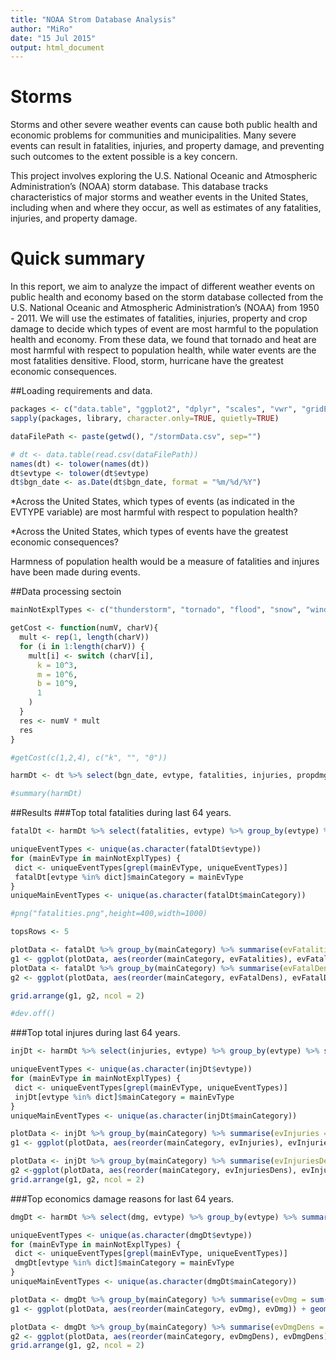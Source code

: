 ```yaml
---
title: "NOAA Strom Database Analysis"
author: "MiRo"
date: "15 Jul 2015"
output: html_document
---
```


# Storms 

Storms and other severe weather events can cause both public health and economic problems for communities and municipalities. Many severe events can result in fatalities, injuries, and property damage, and preventing such outcomes to the extent possible is a key concern.

This project involves exploring the U.S. National Oceanic and Atmospheric Administration's (NOAA) storm database. This database tracks characteristics of major storms and weather events in the United States, including when and where they occur, as well as estimates of any fatalities, injuries, and property damage.

# Quick summary  
In this report, we aim to analyze the impact of different weather events on public health and economy based on the storm database collected from the U.S. National Oceanic and Atmospheric Administration's (NOAA) from 1950 - 2011. We will use the estimates of fatalities, injuries, property and crop damage to decide which types of event are most harmful to the population health and economy. 
From these data, we found that tornado and heat are most harmful with respect to population health, while water events are the most fatalities densitive. 
Flood, storm, hurricane have the greatest economic consequences.

##Loading requirements and data.
```r
packages <- c("data.table", "ggplot2", "dplyr", "scales", "vwr", "gridExtra")
sapply(packages, library, character.only=TRUE, quietly=TRUE)

dataFilePath <- paste(getwd(), "/stormData.csv", sep="")

# dt <- data.table(read.csv(dataFilePath))
names(dt) <- tolower(names(dt))
dt$evtype <- tolower(dt$evtype)
dt$bgn_date <- as.Date(dt$bgn_date, format = "%m/%d/%Y")
```

*Across the United States, which types of events (as indicated in the EVTYPE variable) are most harmful with respect to population health?

*Across the United States, which types of events have the greatest economic consequences?

Harmness of population health would be a measure of fatalities and injures have been made during events.

##Data processing sectoin

```r

mainNotExplTypes <- c("thunderstorm", "tornado", "flood", "snow", "wind", "cold", "surf", "storm", "heat", "rip")

getCost <- function(numV, charV){
  mult <- rep(1, length(charV))
  for (i in 1:length(charV)) {
    mult[i] <- switch (charV[i],
      k = 10^3,
      m = 10^6,
      b = 10^9,
      1
    )
  }
  res <- numV * mult
  res
}

#getCost(c(1,2,4), c("k", "", "0"))

harmDt <- dt %>% select(bgn_date, evtype, fatalities, injuries, propdmg, propdmgexp, cropdmg, cropdmgexp) %>% mutate(date = as.Date(bgn_date, format="%m/%d/%Y"), evtype = as.factor(evtype), propdmgexp = tolower(propdmgexp), cropdmgexp = tolower(cropdmgexp), dmg = getCost(propdmg, propdmgexp)+getCost(cropdmg, cropdmgexp)) %>% select(-bgn_date)

#summary(harmDt)
```

##Results
###Top total fatalities during last 64 years.
```r
fatalDt <- harmDt %>% select(fatalities, evtype) %>% group_by(evtype) %>% summarise(evFatalities = sum(fatalities), evCounts = n()) %>% filter(evFatalities > 0) %>% mutate(mainCategory = evtype, fatalDens = evFatalities/evCounts)

uniqueEventTypes <- unique(as.character(fatalDt$evtype))
for (mainEvType in mainNotExplTypes) {
 dict <- uniqueEventTypes[grepl(mainEvType, uniqueEventTypes)] 
 fatalDt[evtype %in% dict]$mainCategory = mainEvType
}
uniqueMainEventTypes <- unique(as.character(fatalDt$mainCategory))

#png("fatalities.png",height=400,width=1000)

topsRows <- 5

plotData <- fatalDt %>% group_by(mainCategory) %>% summarise(evFatalities = sum(evFatalities)) %>% arrange(evFatalities, order("desc")) %>% top_n(topsRows, evFatalities)
g1 <- ggplot(plotData, aes(reorder(mainCategory, evFatalities), evFatalities), wid) + geom_bar(stat = "identity", fill = "darkblue") + coord_flip() + theme_grey() + ylab("Total fatalities") + xlab("") + ggtitle("Total fatalities since 1950") 
plotData <- fatalDt %>% group_by(mainCategory) %>% summarise(evFatalDens = sum(evFatalities)/sum(evCounts)) %>% arrange(evFatalDens, order("desc")) %>% top_n(topsRows, evFatalDens)
g2 <- ggplot(plotData, aes(reorder(mainCategory, evFatalDens), evFatalDens)) + geom_bar(stat = "identity", fill = "darkgrey") + coord_flip() + theme_grey() + ylab("Fatality density") + xlab("") + ggtitle("Fatalities per event")

grid.arrange(g1, g2, ncol = 2)

#dev.off()
```

###Top total injures during last 64 years.
```r
injDt <- harmDt %>% select(injuries, evtype) %>% group_by(evtype) %>% summarise(evInjuries = sum(injuries), evCounts = n()) %>% filter(evInjuries > 0) %>% mutate(mainCategory = evtype, injuriesDens = evInjuries/evCounts)

uniqueEventTypes <- unique(as.character(injDt$evtype))
for (mainEvType in mainNotExplTypes) {
 dict <- uniqueEventTypes[grepl(mainEvType, uniqueEventTypes)] 
 injDt[evtype %in% dict]$mainCategory = mainEvType
}
uniqueMainEventTypes <- unique(as.character(injDt$mainCategory))

plotData <- injDt %>% group_by(mainCategory) %>% summarise(evInjuries = sum(evInjuries)) %>% arrange(evInjuries, order("desc")) %>% top_n(10, evInjuries)
g1 <- ggplot(plotData, aes(reorder(mainCategory, evInjuries), evInjuries)) + geom_bar(stat = "identity", fill = "darkblue") + coord_flip() + theme_grey() + ylab("Total injuries") + xlab("") + ggtitle("Total injuries since 1950")

plotData <- injDt %>% group_by(mainCategory) %>% summarise(evInjuriesDens = sum(evInjuries)/sum(evCounts)) %>% arrange(evInjuriesDens, order("desc")) %>% top_n(10, evInjuriesDens)
g2 <-ggplot(plotData, aes(reorder(mainCategory, evInjuriesDens), evInjuriesDens)) + geom_bar(stat = "identity", fill = "darkgrey") + coord_flip() + theme_grey() + ylab("Injury density") + xlab("") + ggtitle("Injuries per event")
grid.arrange(g1, g2, ncol = 2)
```

###Top economics damage reasons for last 64 years.
```r
dmgDt <- harmDt %>% select(dmg, evtype) %>% group_by(evtype) %>% summarise(evDmg = sum(dmg), evCounts = n()) %>% filter(evDmg > 0) %>% mutate(mainCategory = evtype, dmgDens = evDmg/evCounts)

uniqueEventTypes <- unique(as.character(dmgDt$evtype))
for (mainEvType in mainNotExplTypes) {
 dict <- uniqueEventTypes[grepl(mainEvType, uniqueEventTypes)] 
 dmgDt[evtype %in% dict]$mainCategory = mainEvType
}
uniqueMainEventTypes <- unique(as.character(dmgDt$mainCategory))

plotData <- dmgDt %>% group_by(mainCategory) %>% summarise(evDmg = sum(evDmg)) %>% arrange(evDmg, order("desc")) %>% top_n(10, evDmg)
g1 <- ggplot(plotData, aes(reorder(mainCategory, evDmg), evDmg)) + geom_bar(stat = "identity", fill = "darkblue") + coord_flip() + theme_grey() + ylab("Total property damage") + xlab("") + ggtitle("Total property damage since 1950")

plotData <- dmgDt %>% group_by(mainCategory) %>% summarise(evDmgDens = sum(evDmg)/sum(evCounts)) %>% arrange(evDmgDens, order("desc")) %>% top_n(10, evDmgDens)
g2 <- ggplot(plotData, aes(reorder(mainCategory, evDmgDens), evDmgDens)) + geom_bar(stat = "identity", fill = "darkgrey") + coord_flip() + theme_grey() + ylab("Property damage density") + xlab("") + ggtitle("Property damage per event")
grid.arrange(g1, g2, ncol = 2)
```
